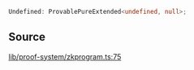 ```ts
Undefined: ProvablePureExtended<undefined, null>;
```

## Source

[lib/proof-system/zkprogram.ts:75](https://github.com/o1-labs/o1js/blob/000b9835d52eede806be269b958c57000ff32f72/src/lib/proof-system/zkprogram.ts#L75)
